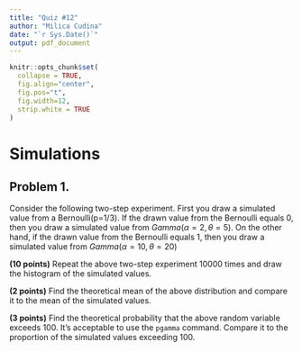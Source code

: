 ```yaml
---
title: "Quiz #12"
author: "Milica Cudina"
date: "`r Sys.Date()`"
output: pdf_document
---
```

<!-- The author of this template is Dr. Gordan Zitkovic.-->
<!-- The code chunk below contains some settings that will  -->
<!-- make your R code look better in the output pdf file.  -->
<!-- If you are curious about what each option below does, -->
<!-- go to https://yihui.org/knitr/options/ -->
<!-- If not, feel free to disregard everything ...  -->
```r
knitr::opts_chunk$set(
  collapse = TRUE,
  fig.align="center",
  fig.pos="t",
  fig.width=12,
  strip.white = TRUE
)
```
<!-- ... down to here. -->

# Simulations
## Problem 1.  
Consider the following two-step experiment. First you draw a simulated value from a Bernoulli(p=1/3). If the drawn value from the Bernoulli equals $0$, then you draw a simulated value from $Gamma(\alpha=2,\theta=5)$. On the other hand, if the drawn value from the Bernoulli equals $1$, then you draw a simulated value from $Gamma(\alpha=10,\theta=20)$

**(10 points)** Repeat the above two-step experiment $10000$ times and draw the histogram of the simulated values. 


**(2 points)**
Find the theoretical mean of the above distribution and compare it to the mean of the simulated values. 


**(3 points)**
Find the theoretical probability that the above random variable exceeds $100$. It's acceptable to use the `pgamma` command. Compare it to the proportion of the simulated values exceeding $100$.


